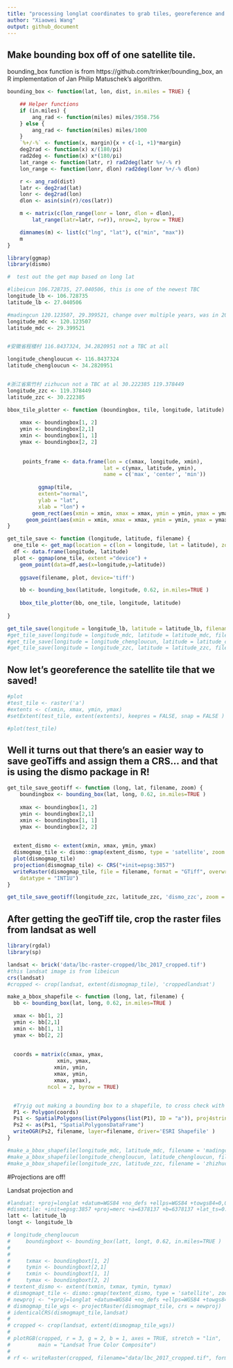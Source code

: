 ```yaml
---
title: "processing longlat coordinates to grab tiles, georeference and "
author: "Xiaowei Wang"
output: github_document
---
```




## Make bounding box off of one satellite tile.

bounding_box function is from https://github.com/trinker/bounding_box, an R implementation of Jan Philip Matuschek's algorithm. 

```r
bounding_box <- function(lat, lon, dist, in.miles = TRUE) {

    ## Helper functions
    if (in.miles) {
        ang_rad <- function(miles) miles/3958.756
    } else {
        ang_rad <- function(miles) miles/1000
    }
    `%+/-%` <- function(x, margin){x + c(-1, +1)*margin}
    deg2rad <- function(x) x/(180/pi)
    rad2deg <- function(x) x*(180/pi)
    lat_range <- function(latr, r) rad2deg(latr %+/-% r)
    lon_range <- function(lonr, dlon) rad2deg(lonr %+/-% dlon)

    r <- ang_rad(dist)
    latr <- deg2rad(lat)
    lonr <- deg2rad(lon)
    dlon <- asin(sin(r)/cos(latr))

    m <- matrix(c(lon_range(lonr = lonr, dlon = dlon), 
        lat_range(latr=latr, r=r)), nrow=2, byrow = TRUE)

    dimnames(m) <- list(c("lng", "lat"), c("min", "max"))
    m
}

```


```r

library(ggmap)
library(dismo)

#  test out the get map based on long lat

#libeicun 106.728735, 27.040506, this is one of the newest TBC
longitude_lb <- 106.728735
latitude_lb <- 27.040506

#madingcun 120.123507, 29.399521, change over multiple years, was in 2015 and 2016, not 2014
longitude_mdc <- 120.123507
latitude_mdc <- 29.399521


#安徽省程楼村 116.8437324, 34.2820951 not a TBC at all 

longitude_chengloucun <- 116.8437324
latitude_chengloucun <- 34.2820951


#浙江省紫竹村 zizhucun not a TBC at al 30.222385 119.378449
longitude_zzc <- 119.378449
latitude_zzc <- 30.222385

bbox_tile_plotter <- function (boundingbox, tile, longitude, latitude) {
      
    xmax <- boundingbox[1, 2] 
    ymin <- boundingbox[2,1]
    xmin <- boundingbox[1, 1]
    ymax <- boundingbox[2, 2]
      
      
     points_frame <- data.frame(lon = c(xmax, longitude, xmin),
                               lat = c(ymax, latitude, ymin),
                               name = c('max', 'center', 'min'))
      
          ggmap(tile, 
          extent="normal",
          ylab = "lat",
          xlab = "lon") +
        geom_rect(aes(xmin = xmin, xmax = xmax, ymin = ymin, ymax = ymax), color="red", fill=NA, size=2) +
      geom_point(aes(xmin = xmin, xmax = xmax, ymin = ymin, ymax = ymax), size=5, color = "green") 
}

get_tile_save <- function (longitude, latitude, filename) {
  one_tile <- get_map(location = c(lon = longitude, lat = latitude), zoom = 16, maptype = "satellite")
  df <- data.frame(longitude, latitude)
  plot <- ggmap(one_tile, extent ="device") +
    geom_point(data=df,aes(x=longitude,y=latitude))
  
    ggsave(filename, plot, device='tiff')

    bb <- bounding_box(latitude, longitude, 0.62, in.miles=TRUE )
    
    bbox_tile_plotter(bb, one_tile, longitude, latitude)
    
}

get_tile_save(longitude = longitude_lb, latitude = latitude_lb, filename = 'lb')
#get_tile_save(longitude = longitude_mdc, latitude = latitude_mdc, filename = 'mdc')
#get_tile_save(longitude = longitude_chengloucun, latitude = latitude_chengloucun, filename = 'mdc')
#get_tile_save(longitude = longitude_zzc, latitude = latitude_zzc, filename = 'zhizucun')
```







## Now let's georeference the satellite tile that we saved!

```r
#plot
#test_tile <- raster('a')
#extents <- c(xmin, xmax, ymin, ymax)
#setExtent(test_tile, extent(extents), keepres = FALSE, snap = FALSE )

#plot(test_tile)

```

## Well it turns out that there's an easier way to save geoTiffs and assign them a CRS... and that is using the dismo package in R!
```r



get_tile_save_geotiff <- function (long, lat, filename, zoom) {
    boundingbox <- bounding_box(lat, long, 0.62, in.miles=TRUE )
 
    xmax <- boundingbox[1, 2] 
    ymin <- boundingbox[2,1]
    xmin <- boundingbox[1, 1]
    ymax <- boundingbox[2, 2]

    
  extent_dismo <- extent(xmin, xmax, ymin, ymax)
  dismogmap_tile <- dismo::gmap(extent_dismo, type = 'satellite', zoom = zoom)
  plot(dismogmap_tile)
  projection(dismogmap_tile) <- CRS("+init=epsg:3857")
  writeRaster(dismogmap_tile, file = filename, format = "GTiff", overwrite = TRUE, 
    datatype = "INT1U")
}

get_tile_save_geotiff(longitude_zzc, latitude_zzc, 'dismo_zzc', zoom = 16)

```

## After getting the geoTiff tile, crop the raster files from landsat as well

```r

library(rgdal)
library(sp)

landsat <- brick('data/lbc-raster-cropped/lbc_2017_cropped.tif')
#this landsat image is from libeicun
crs(landsat)
#cropped <- crop(landsat, extent(dismogmap_tile), 'croppedlandsat')

make_a_bbox_shapefile <- function (long, lat, filename) {
  bb <- bounding_box(lat, long, 0.62, in.miles=TRUE )

  xmax <- bb[1, 2] 
  ymin <- bb[2,1]
  xmin <- bb[1, 1]
  ymax <- bb[2, 2]
      
  
  coords = matrix(c(xmax, ymax,
                xmin, ymax,
               xmin, ymin,
               xmax, ymin,
               xmax, ymax), 
             ncol = 2, byrow = TRUE)


  #Tryig out making a bounding box to a shapefile, to cross check with Google Earth and QGIS
  P1 <- Polygon(coords)
  Ps1 <- SpatialPolygons(list(Polygons(list(P1), ID = "a")), proj4string=CRS("+proj=longlat +ellps=WGS84 +datum=WGS84 +no_defs"))
  Ps2 <- as(Ps1, "SpatialPolygonsDataFrame")
  writeOGR(Ps2, filename, layer=filename, driver='ESRI Shapefile' )
}

#make_a_bbox_shapefile(longitude_mdc, latitude_mdc, filename = 'madingcun')
#make_a_bbox_shapefile(longitude_chengloucun, latitude_chengloucun, filename = 'chengloucun')
#make_a_bbox_shapefile(longitude_zzc, latitude_zzc, filename = 'zhizhucun' )

```

#Projections are off!

Landsat projection and 
```r

#landsat: +proj=longlat +datum=WGS84 +no_defs +ellps=WGS84 +towgs84=0,0,0
#dismotile: +init=epsg:3857 +proj=merc +a=6378137 +b=6378137 +lat_ts=0.0 +lon_0=0.0 +x_0=0.0 +y_0=0 +k=1.0 +units=m +nadgrids=@null +no_defs
latt <- latitude_lb
longt <- longitude_lb

# longitude_chengloucun
#     boundingboxt <- bounding_box(latt, longt, 0.62, in.miles=TRUE )
#  
# 
#     txmax <- boundingboxt[1, 2] 
#     tymin <- boundingboxt[2,1]
#     txmin <- boundingboxt[1, 1]
#     tymax <- boundingboxt[2, 2]
# textent_dismo <- extent(txmin, txmax, tymin, tymax)
# dismogmapt_tile <- dismo::gmap(textent_dismo, type = 'satellite', zoom = 16)
# newproj <- "+proj=longlat +datum=WGS84 +no_defs +ellps=WGS84 +towgs84=0,0,0"
# dismogmap_tile_wgs <- projectRaster(dismogmapt_tile, crs = newproj)
# identicalCRS(dismogmapt_tile,landsat)
# 
# cropped <- crop(landsat, extent(dismogmap_tile_wgs))
# 
# plotRGB(cropped, r = 3, g = 2, b = 1, axes = TRUE, stretch = "lin",
#         main = "Landsat True Color Composite")
# 
# rf <- writeRaster(cropped, filename="data/lbc_2017_cropped.tif", format="GTiff", overwrite=TRUE)

```